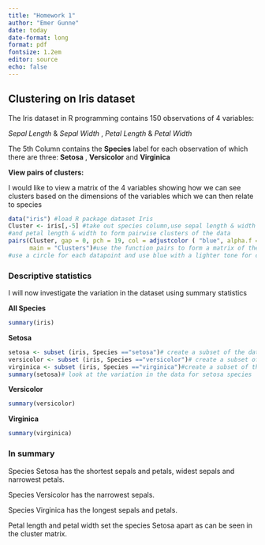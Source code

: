 ```yaml
---
title: "Homework 1"
author: "Emer Gunne"
date: today
date-format: long
format: pdf
fontsize: 1.2em
editor: source
echo: false
---
```

## Clustering on Iris dataset
The Iris dataset in R programming contains 150 observations of 4 variables:

*Sepal Length* & *Sepal Width* , *Petal Length* & *Petal Width*

The 5th Column contains the **Species** label for each observation of which there are three:
**Setosa** , **Versicolor** and **Virginica**

__View pairs of clusters:__

I would like to view a matrix of the 4 variables showing how we can see clusters based on the dimensions of the variables which we can then relate to species

```r
data("iris") #load R package dataset Iris 
Cluster <- iris[,-5] #take out species column,use sepal length & width
#and petal length & width to form pairwise clusters of the data
pairs(Cluster, gap = 0, pch = 19, col = adjustcolor ( "blue", alpha.f = 0.4),
      main = "Clusters")#use the function pairs to form a matrix of the Cluster dataset 
#use a circle for each datapoint and use blue with a lighter tone for contrast. 
```

### Descriptive statistics

I will now investigate the variation in the dataset using summary statistics

**All Species**

```r
summary(iris)
```

**Setosa**

```r
setosa <- subset (iris, Species =="setosa")# create a subset of the data for species setosa
versicolor <- subset (iris, Species =="versicolor")# create a subset of the data for species versicolor
virginica <- subset (iris, Species =="virginica")#create a subset of the data for species virginiCA
summary(setosa)# look at the variation in the data for setosa species
```

**Versicolor**

```r
summary(versicolor)
```

**Virginica**

```r
summary(virginica)
```

### In summary

Species Setosa has the shortest sepals and petals, widest sepals and narrowest petals.

Species Versicolor has the narrowest sepals.

Species Virginica has the longest sepals and petals.

Petal length and petal width set the species Setosa apart as can be seen in the cluster matrix.

